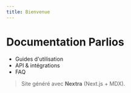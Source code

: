 ```yaml
---
title: Bienvenue
---
```


# Documentation Parlios

- Guides d'utilisation
- API & intégrations
- FAQ

> Site généré avec **Nextra** (Next.js + MDX).

